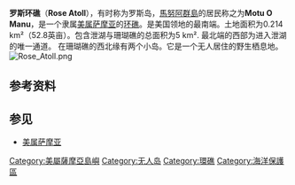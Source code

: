'''罗斯环礁'''（'''Rose Atoll'''），有时称为罗斯岛，[[馬努阿群島|馬努阿群島]]的居民称之为'''Motu O Manu'''，是一个隶属[[美属萨摩亚|美属萨摩亚]]的[[环礁|环礁]]。是美国领地的最南端。土地面积为0.214 km²（52.8英亩）。包含泄湖与珊瑚礁的总面积为5 km². 最北端的西部为进入泄湖的唯一通道。 在珊瑚礁的西北缘有两个小岛。它是一个无人居住的野生栖息地。
[[Image:Rose_Atoll.png|thumb]]

== 参考资料 ==

== 参见 ==

*[[美属萨摩亚|美属萨摩亚]]

{{DEFAULTSORT:Rose}}
[[Category:美屬薩摩亞島嶼|Category:美屬薩摩亞島嶼]]
[[Category:无人岛|Category:无人岛]]
[[Category:環礁|Category:環礁]]
[[Category:海洋保護區|Category:海洋保護區]]
